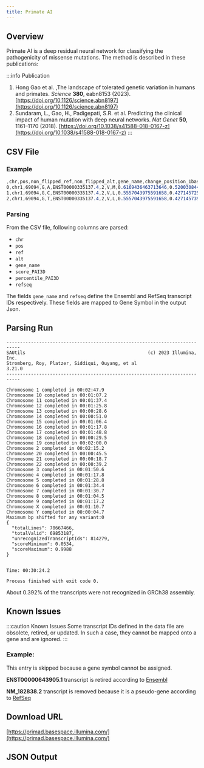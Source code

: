 ```yaml
---
title: Primate AI
---
```



## Overview

Primate AI is a deep residual neural network for classifying the pathogenicity of missense mutations. The method is described in these publications:

:::info Publication
1. Hong Gao et al. ,The landscape of tolerated genetic variation in humans and primates. *Science* **380**, eabn8153 (2023). [https://doi.org/10.1126/science.abn8197](https://doi.org/10.1126/science.abn8197)
2. Sundaram, L., Gao, H., Padigepati, S.R. et al. Predicting the clinical impact of human mutation with deep neural networks. *Nat Genet* **50**, 1161–1170 (2018). [https://doi.org/10.1038/s41588-018-0167-z](https://doi.org/10.1038/s41588-018-0167-z)
:::


## CSV File

### Example

```scss
,chr,pos,non_flipped_ref,non_flipped_alt,gene_name,change_position_1based,ref_aa,alt_aa,score_PAI3D,percentile_PAI3D,refseq
0,chr1,69094,G,A,ENST00000335137.4,2,V,M,0.6169436463713646,0.5200308441794135,NM_001005484.1
1,chr1,69094,G,C,ENST00000335137.4,2,V,L,0.5557043975591658,0.4271457250214688,NM_001005484.1
2,chr1,69094,G,T,ENST00000335137.4,2,V,L,0.5557043975591658,0.4271457391722522,NM_001005484.1
```


### Parsing

From the CSV file, following columns are parsed:
* `chr`
* `pos`
* `ref`
* `alt`
* `gene_name`
* `score_PAI3D`
* `percentile_PAI3D`
* `refseq`

The fields `gene_name` and `refseq` define the Ensembl and RefSeq transcript IDs respectively.
These fields are mapped to Gene Symbol in the output Json.


## Parsing Run
```text
---------------------------------------------------------------------------
SAUtils                                             (c) 2023 Illumina, Inc.
Stromberg, Roy, Platzer, Siddiqui, Ouyang, et al                     3.21.0
---------------------------------------------------------------------------

Chromosome 1 completed in 00:02:47.9
Chromosome 10 completed in 00:01:07.2
Chromosome 11 completed in 00:01:37.4
Chromosome 12 completed in 00:01:25.8
Chromosome 13 completed in 00:00:28.6
Chromosome 14 completed in 00:00:51.0
Chromosome 15 completed in 00:01:06.4
Chromosome 16 completed in 00:01:17.8
Chromosome 17 completed in 00:01:48.8
Chromosome 18 completed in 00:00:29.5
Chromosome 19 completed in 00:02:00.0
Chromosome 2 completed in 00:02:15.2
Chromosome 20 completed in 00:00:45.5
Chromosome 21 completed in 00:00:18.7
Chromosome 22 completed in 00:00:39.2
Chromosome 3 completed in 00:01:50.6
Chromosome 4 completed in 00:01:17.8
Chromosome 5 completed in 00:01:28.8
Chromosome 6 completed in 00:01:34.4
Chromosome 7 completed in 00:01:30.7
Chromosome 8 completed in 00:01:04.5
Chromosome 9 completed in 00:01:17.2
Chromosome X completed in 00:01:10.7
Chromosome Y completed in 00:00:04.7
Maximum bp shifted for any variant:0
{
  "totalLines": 70667466,
  "totalValid": 69853187,
  "unrecognizedTranscriptIds": 814279,
  "scoreMinimum": 0.0534,
  "scoreMaximum": 0.9988
}


Time: 00:30:24.2

Process finished with exit code 0.
```
About 0.392% of the transcripts were not recognized in GRCh38 assembly.


## Known Issues

:::caution Known Issues
Some transcript IDs defined in the data file are obsolete, retired, or updated.
In such a case, they cannot be mapped onto a gene and are ignored.
:::

### Example:
This entry is skipped because a gene symbol cannot be assigned.

**ENST00000643905.1** transcript is retired according to [Ensembl](https://useast.ensembl.org/Homo_sapiens/Transcript/Idhistory?db=core;t=ENST00000643905)

**NM_182838.2** transcript is removed because it is a pseudo-gene according to [RefSeq](https://www.ncbi.nlm.nih.gov/nuccore/NM_182838.3)


## Download URL

[https://primad.basespace.illumina.com/](https://primad.basespace.illumina.com/)


## JSON Output

<JSON />
